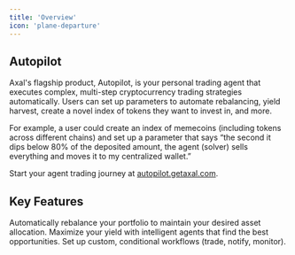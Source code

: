 ```yaml
---
title: 'Overview'
icon: 'plane-departure'
---
```


## Autopilot

Axal's flagship product, Autopilot, is your personal trading agent that executes complex, multi-step cryptocurrency trading strategies automatically.
Users can set up parameters to automate rebalancing, yield harvest, create a novel index of tokens they want to invest in, and more. 

For example, a user could create an index of memecoins (including tokens across different chains) and set up a parameter that says 
“the second it dips below 80% of the deposited amount, the agent (solver) sells everything and moves it to my centralized wallet.” 

Start your agent trading journey at [autopilot.getaxal.com](https://autopilot.getaxal.com).

## Key Features


<CardGroup cols={3}>
  <Card
    title="Auto Rebalance"
    icon="scale-unbalanced"
  >
  Automatically rebalance your portfolio to maintain your desired asset allocation.
  </Card>
  <Card
    title="Yield Maximizer"
    icon="chart-mixed"
  >
    Maximize your yield with intelligent agents that find the best opportunities.
  </Card>
    <Card
    title="Custom Flows"
    icon="sack-dollar"
  >
    Set up custom, conditional workflows (trade, notify, monitor).
  </Card>
</CardGroup>